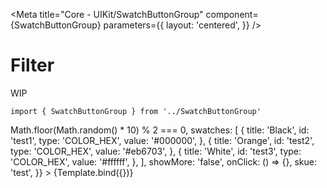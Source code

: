 
<Meta
  title="Core - UIKit/SwatchButtonGroup"
  component={SwatchButtonGroup}
  parameters={{
    layout: 'centered',
  }}
/>


# Filter

WIP

```
import { SwatchButtonGroup } from '../SwatchButtonGroup'
```

<Canvas>
  <Story
    name="SwatchButtonGroup"
    args={{
      isSelected: () => Math.floor(Math.random() * 10) % 2 === 0,
      swatches: [
        {
          title: 'Black',
          id: 'test1',
          type: 'COLOR_HEX',
          value: '#000000',
        },
        {
          title: 'Orange',
          id: 'test2',
          type: 'COLOR_HEX',
          value: '#eb6703',
        },
        {
          title: 'White',
          id: 'test3',
          type: 'COLOR_HEX',
          value: '#ffffff',
        },
      ],
      showMore: 'false',
      onClick: () => {},
      skue: 'test',
    }}
  >
    {Template.bind({})}
  </Story>
</Canvas>
